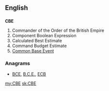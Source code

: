 ==English==
==={{initialism}}===
'''CBE'''
#Commander of the Order of the British Empire
#Component Boolean Expression
#Calculated Best Estimate    
#Command Budget Estimate
# [[w:Common Base Event|Common Base Event]]

===Anagrams===
* [[BCE#English|BCE]], [[B.C.E.#English|B.C.E.]], [[ECB#English|ECB]]

[[my:CBE]]
[[sk:CBE]]